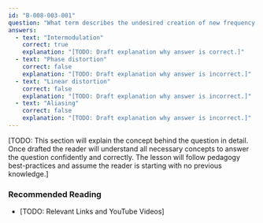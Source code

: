 ```yaml
---
id: "B-008-003-001"
question: "What term describes the undesired creation of new frequency components when one or more signals enter a non-linear device?"
answers:
  - text: "Intermodulation"
    correct: true
    explanation: "[TODO: Draft explanation why answer is correct.]"
  - text: "Phase distortion"
    correct: false
    explanation: "[TODO: Draft explanation why answer is incorrect.]"
  - text: "Linear distortion"
    correct: false
    explanation: "[TODO: Draft explanation why answer is incorrect.]"
  - text: "Aliasing"
    correct: false
    explanation: "[TODO: Draft explanation why answer is incorrect.]"
---
```


[TODO: This section will explain the concept behind the question in detail. Once drafted the reader will understand all necessary concepts to answer the question confidently and correctly. The lesson will follow pedagogy best-practices and assume the reader is starting with no previous knowledge.]

### Recommended Reading

- [TODO: Relevant Links and YouTube Videos]

